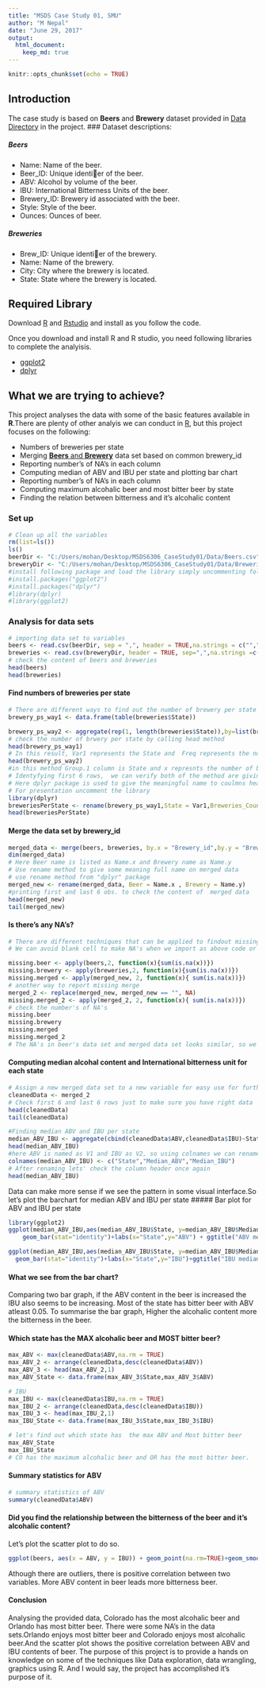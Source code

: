 ```yaml
---
title: "MSDS Case Study 01, SMU"
author: "M Nepal"
date: "June 29, 2017"
output: 
  html_document:
    keep_md: true
---
```


```r
knitr::opts_chunk$set(echo = TRUE)
```

## Introduction

The case study is based on **Beers** and **Brewery** dataset provided in <a href="https://github.com/m-nepal/MSDS6306_CaseStudy01/tree/master/Data"> Data Directory</a> in the project. 
### Dataset descriptions:

##### Beers
* Name: Name of the beer.
* Beer_ID: Unique identier of the beer.
* ABV: Alcohol by volume of the beer.
* IBU: International Bitterness Units of the beer.
* Brewery_ID: Brewery id associated with the beer.
* Style: Style of the beer.
* Ounces: Ounces of beer.

##### Breweries
* Brew_ID: Unique identier of the brewery.
* Name: Name of the brewery.
* City: City where the brewery is located.
* State: State where the brewery is located.

## Required Library
Download <a href="https://cran.r-project.org/">R<a/> and <a href="https://www.rstudio.com/products/rstudio/download/">Rstudio</a> and install as you follow the code.

Once you download and install R and R studio, you need following libraries to complete the analyisis.
<ul><li><a href="http://ggplot2.org/">ggplot2<a/></li><li><a href="https://cran.r-project.org/web/packages/dplyr/index.html">dplyr<a/></li></ul>

## What we are trying to achieve?
This project analyses the data with some of the basic features available in **R**.There are plenty of other analyis we can conduct in <a href="https://cran.r-project.org/">R<a/>, but this project focuses on the following:
<ul>
<li>Numbers of breweries per state</li>
<li>Merging <a href="https://github.com/m-nepal/MSDS6306_CaseStudy01/tree/master/Data">**Beers** and **Brewery**<a/> data set based on common brewery_id</li>
<li>Reporting number's of NA's in each column</li>
<li>Computing median of ABV and IBU per state and plotting bar chart</li>
<li>Reporting number's of NA's in each column</li>
<li>Computing maximum alcohalic beer and most bitter beer by state</li>
<li>Finding the relation between bitterness and it's alcohalic content</li>
</ul>

### Set up
```r
# Clean up all the variables
rm(list=ls())
ls()
beerDir <- "C:/Users/mohan/Desktop/MSDS6306_CaseStudy01/Data/Beers.csv"
breweryDir <- "C:/Users/mohan/Desktop/MSDS6306_CaseStudy01/Data/Breweries.csv"
#install following package and load the library simply uncommenting following code
#install.packages("ggplot2")
#install.packages("dplyr")
#library(dplyr)
#library(ggplot2)
```

### Analysis for data sets
```r
# importing data set to variables 
beers <- read.csv(beerDir, sep = ",", header = TRUE,na.strings = c("","NA"))
breweries <- read.csv(breweryDir, header = TRUE, sep=",",na.strings =c("","NA"))
# check the content of beers and breweries
head(beers)
head(breweries)
```
#### Find numbers of breweries per state
```r
# There are different ways to find out the number of brewery per state but in this analysis following method is used
brewery_ps_way1 <- data.frame(table(breweries$State))

brewery_ps_way2 <- aggregate(rep(1, length(breweries$State)),by=list(breweries$State), sum)
# check the number of brwery per state by calling head method
head(brewery_ps_way1)
# In this result, Var1 represents the State and  Freq represents the number of brewery in that state
head(brewery_ps_way2)
#in this method Group.1 column is State and x represnts the number of brewery
# Identyfying first 6 rows,  we can verify both of the method are giving the same result.
# Here dplyr package is used to give the meaningful name to coulmns header
# For presentation uncomment the library
library(dplyr)
breweriesPerState <- rename(brewery_ps_way1,State = Var1,Breweries_Count = Freq)
head(breweriesPerState)
```
#### Merge the data set by brewery_id
```r
merged_data <- merge(beers, breweries, by.x = "Brewery_id",by.y = "Brew_ID")
dim(merged_data)
# Here Beer name is listed as Name.x and Brewery name as Name.y 
# Use rename method to give some meaning full name on merged data
# use rename method from "dplyr" package
merged_new <- rename(merged_data, Beer = Name.x , Brewery = Name.y)
#printing first and last 6 obs. to check the content of  merged data
head(merged_new)
tail(merged_new)
```
#### Is there's any NA's?
```r
# There are different techniques that can be applied to findout missing NA's
# We can avoid blank cell to make NA's when we import as above code or we can use following code to report NA's

missing.beer <- apply(beers,2, function(x){sum(is.na(x))})
missing.brewery <- apply(breweries,2, function(x){sum(is.na(x))})
missing.merged <- apply(merged_new, 2, function(x){ sum(is.na(x))})
# another way to report missing merge
merged_2 <- replace(merged_new, merged_new == "", NA)
missing.merged_2 <- apply(merged_2, 2, function(x){ sum(is.na(x))})
# check the number's of NA's  
missing.beer
missing.brewery
missing.merged
missing.merged_2
# The NA's in beer's data set and merged data set looks similar, so we can verify the NA's numbers in data sets.
```
#### Computing median alcohal content and International bitterness unit for each state
```r
# Assign a new merged data set to a new variable for easy use for further analysis
cleanedData <- merged_2
# Check first 6 and last 6 rows just to make sure you have right data
head(cleanedData)
tail(cleanedData)

#Finding median ABV and IBU per state
median_ABV_IBU <- aggregate(cbind(cleanedData$ABV,cleanedData$IBU)~State, FUN = median,cleanedData,na.rm = TRUE)
head(median_ABV_IBU)
#here ABV is named as V1 and IBU as V2, so using colnames we can rename to give meaningful name
colnames(median_ABV_IBU) <- c("State","Median_ABV","Median_IBU")
# After renaming lets' check the column header once again
head(median_ABV_IBU)
```
Data can make more sense if we see the pattern in some visual interface.So let's plot the barchart for median ABV and IBU per state
##### Bar plot for ABV and IBU per state
```r
library(ggplot2)
ggplot(median_ABV_IBU,aes(median_ABV_IBU$State, y=median_ABV_IBU$Median_ABV))+
    geom_bar(stat="identity")+labs(x="State",y="ABV") + ggtitle("ABV median per State")

ggplot(median_ABV_IBU,aes(median_ABV_IBU$State, y=median_ABV_IBU$Median_IBU))+
  geom_bar(stat="identity")+labs(x="State",y="IBU")+ggtitle("IBU median per State")
```

#### What we see from the bar chart?
Comparing two bar graph, if the ABV content in the beer is increased the IBU also seems to be increasing. Most of the state has bitter beer with  ABV atleast 0.05. To summarise the bar graph, Higher the alcohalic content more the bitterness in the beer.

#### Which state has the MAX alcohalic beer and MOST bitter beer?
```r
max_ABV <- max(cleanedData$ABV,na.rm = TRUE)
max_ABV_2 <- arrange(cleanedData,desc(cleanedData$ABV))
max_ABV_3 <- head(max_ABV_2,1)
max_ABV_State <- data.frame(max_ABV_3$State,max_ABV_3$ABV)

# IBU
max_IBU <- max(cleanedData$IBU,na.rm = TRUE)
max_IBU_2 <- arrange(cleanedData,desc(cleanedData$IBU))
max_IBU_3 <- head(max_IBU_2,1)
max_IBU_State <- data.frame(max_IBU_3$State,max_IBU_3$IBU)

# let's find out which state has  the max ABV and Most bitter beer
max_ABV_State 
max_IBU_State
# CO has the maximum alcohalic beer and OR has the most bitter beer.
```
#### Summary statistics for ABV
```r
# summary statistics of ABV
summary(cleanedData$ABV)
```

#### Did you find the relationship between the bitterness of the beer and it's alcohalic content?
Let's plot the scatter plot to do so.
```r
ggplot(beers, aes(x = ABV, y = IBU)) + geom_point(na.rm=TRUE)+geom_smooth(method=lm,se=FALSE, na.rm=TRUE)

```

Athough there are outliers, there is positive correlation between two variables. More ABV content in beer leads more bitterness beer.

#### Conclusion
Analysing the provided data, Colorado has the most alcohalic beer and Orlando has most bitter beer. There were some NA's in the data sets.Orlando enjoys most bitter beer and  Colorado enjoys most alcohalic beer.And the scatter plot shows the positive correlation between ABV and IBU contents of beer.
The purpose of this project is to provide a hands on knowledge on some of the techniques like Data exploration, data wrangling, graphics using R. And I would say, the project has accomplished it's  purpose of it.

